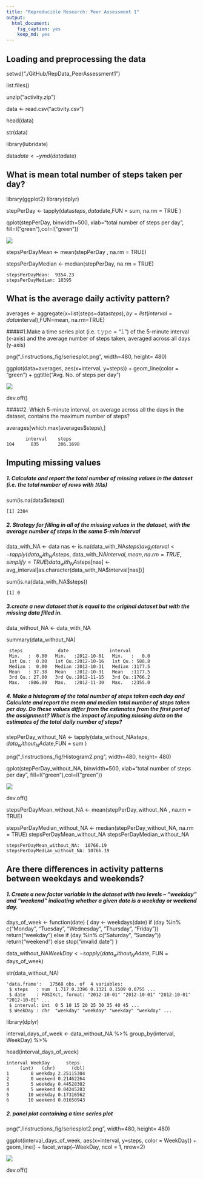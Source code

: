 ```yaml
---
title: "Reproducible Research: Peer Assessment 1"
output: 
  html_document:
    fig_caption: yes
    keep_md: yes
---
```


## Loading and preprocessing the data

setwd("./GitHub/RepData_PeerAssessment1")

list.files()

unzip("activity.zip")

data <- read.csv("activity.csv")

head(data)

str(data)

library(lubridate) 

data$date <- ymd(data$date)

## What is mean total number of steps taken per day?

library(ggplot2)
library(dplyr)

stepPerDay <- tapply(data$steps, data$date,FUN = sum,  na.rm = TRUE  )

qplot(stepPerDay, binwidth=500, xlab="total number of steps per day", fill=I("green"),col=I("green"))

![](./instructions_fig/Histogram.png)

stepsPerDayMean <- mean(stepPerDay , na.rm = TRUE)

stepsPerDayMedian <- median(stepPerDay, na.rm = TRUE)
```
stepsPerDayMean:  9354.23
stepsPerDayMedian: 10395
```

## What is the average daily activity pattern?

averages <- aggregate(x=list(steps=data$steps), by=list(interval=data$interval),FUN=mean, na.rm=TRUE)

#####1.Make a time series plot (i.e. 𝚝𝚢𝚙𝚎 = "𝚕") of the 5-minute interval (x-axis) and the average number of steps taken, averaged across all days (y-axis)

png("./instructions_fig/seriesplot.png", width=480, height= 480)

ggplot(data=averages, aes(x=interval, y=steps)) + geom_line(color = "green") + ggtitle("Avg. No. of steps per day")

![](./instructions_fig/seriesplot.png)

dev.off()

#####2. Which 5-minute interval, on average across all the days in the dataset, contains the maximum number of steps?


averages[which.max(averages$steps),]
```
       interval    steps
104      835       206.1698

```


## Imputing missing values

##### 1. Calculate and report the total number of missing values in the dataset (i.e. the total number of rows with 𝙽𝙰s)


sum(is.na(data$steps))
````
[1] 2304
````

##### 2. Strategy for filling in all of the missing values in the dataset, with the average number of steps in the same 5-min interval

data_with_NA <- data
nas <- is.na(data_with_NA$steps)
avg_interval <- tapply(data_with_NA$steps, data_with_NA$interval, mean, na.rm=TRUE, simplify=TRUE)
data_with_NA$steps[nas] <- avg_interval[as.character(data_with_NA$interval[nas])]


sum(is.na(data_with_NA$steps))
````
[1] 0
````

##### 3.create a new dataset that is equal to the original dataset but with the missing data filled in.

data_without_NA <- data_with_NA

summary(data_without_NA)

```
 steps             date               interval     
 Min.   :  0.00   Min.   :2012-10-01   Min.   :   0.0  
 1st Qu.:  0.00   1st Qu.:2012-10-16   1st Qu.: 588.8  
 Median :  0.00   Median :2012-10-31   Median :1177.5  
 Mean   : 37.38   Mean   :2012-10-31   Mean   :1177.5  
 3rd Qu.: 27.00   3rd Qu.:2012-11-15   3rd Qu.:1766.2  
 Max.   :806.00   Max.   :2012-11-30   Max.   :2355.0
```

##### 4. Make a histogram of the total number of steps taken each day and Calculate and report the mean and median total number of steps taken per day. Do these values differ from the estimates from the first part of the assignment? What is the impact of imputing missing data on the estimates of the total daily number of steps?


stepPerDay_without_NA <- tapply(data_without_NA$steps, data_without_NA$date,FUN = sum )

png("./instructions_fig/Histogram2.png", width=480, height= 480)

qplot(stepPerDay_without_NA, binwidth=500, xlab="total number of steps per day", fill=I("green"),col=I("green"))

![](./instructions_fig/Histogram2.png)

dev.off()

stepsPerDayMean_without_NA <- mean(stepPerDay_without_NA , na.rm = TRUE)

stepsPerDayMedian_without_NA <- median(stepPerDay_without_NA, na.rm = TRUE)
stepsPerDayMean_without_NA
stepsPerDayMedian_without_NA

```
stepsPerDayMean_without_NA:  10766.19
stepsPerDayMedian_without_NA: 10766.19
```

## Are there differences in activity patterns between weekdays and weekends?

##### 1. Create a new factor variable in the dataset with two levels – “weekday” and “weekend” indicating whether a given date is a weekday or weekend day.

days_of_week <- function(date) {
    day <- weekdays(date)
    if (day %in% c("Monday", "Tuesday", "Wednesday", "Thursday", "Friday"))
        return("weekday")
    else if (day %in% c("Saturday", "Sunday"))
        return("weekend")
    else
        stop("invalid date")
}

data_without_NA$WeekDay <- sapply(data_without_NA$date, FUN = days_of_week)

str(data_without_NA)

````
'data.frame':	17568 obs. of  4 variables:
 $ steps   : num  1.717 0.3396 0.1321 0.1509 0.0755 ...
 $ date    : POSIXct, format: "2012-10-01" "2012-10-01" "2012-10-01" "2012-10-01" ...
 $ interval: int  0 5 10 15 20 25 30 35 40 45 ...
 $ WeekDay : chr  "weekday" "weekday" "weekday" "weekday" ...
````

library(dplyr)

interval_days_of_week <- data_without_NA %>%  group_by(interval, WeekDay) %>%
  
head(interval_days_of_week)  
````
interval WeekDay      steps
     (int)   (chr)      (dbl)
1        0 weekday 2.25115304
2        0 weekend 0.21462264
3        5 weekday 0.44528302
4        5 weekend 0.04245283
5       10 weekday 0.17316562
6       10 weekend 0.01650943
````


##### 2. panel plot containing a time series plot

png("./instructions_fig/seriesplot2.png", width=480, height= 480)

ggplot(interval_days_of_week, aes(x=interval, y=steps, color = WeekDay)) +
  geom_line() + facet_wrap(~WeekDay, ncol = 1, nrow=2)

![](./instructions_fig/seriesplot2.png)

dev.off()



